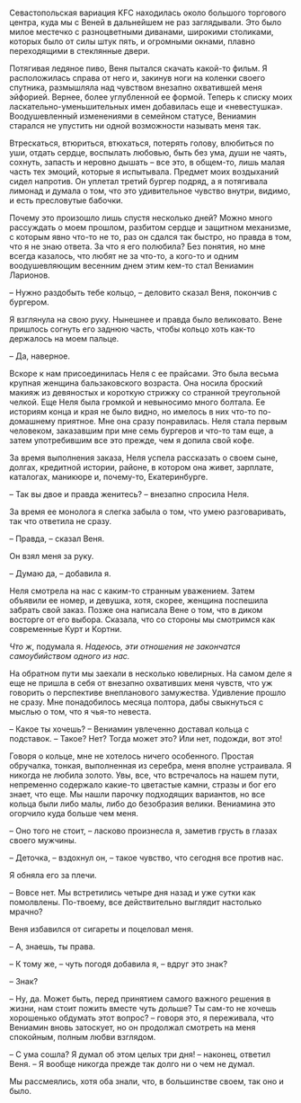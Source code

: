 # &nbsp; {#chapter-14}

Севастопольская вариация KFC находилась около большого торгового центра, куда мы с Веней в дальнейшем не раз заглядывали. Это было милое местечко с разноцветными диванами, широкими столиками, которых было от силы штук пять, и огромными окнами, плавно переходящими в стеклянные двери. 

Потягивая ледяное пиво, Веня пытался скачать какой-то фильм. Я расположилась справа от него и, закинув ноги на коленки своего спутника, размышляла над чувством внезапно охватившей меня эйфорией. Вернее, более углубленной ее формой. Теперь к списку моих ласкательно-уменьшительных имен добавилась еще и «невестушка». Воодушевленный изменениями в семейном статусе, Вениамин старался не упустить ни одной возможности называть меня так.

Втрескаться, втюриться, втюхаться, потерять голову, влюбиться по уши, отдать сердце, воспылать любовью, быть без ума, души не чаять, сохнуть, запасть и неровно дышать – все это, в общем-то, лишь малая часть тех эмоций, которые я испытывала. Предмет моих воздыханий сидел напротив. Он уплетал третий бургер подряд, а я потягивала лимонад и думала о том, что это удивительное чувство внутри, видимо, и есть пресловутые бабочки. 

Почему это произошло лишь спустя несколько дней? Можно много рассуждать о моем прошлом, разбитом сердце и защитном механизме, с которым явно что-то не то, раз он сдался так быстро, но правда в том, что я не знаю ответа. За что я его полюбила? Без понятия, но мне всегда казалось, что любят не за что-то, а кого-то и одним воодушевляющим весенним днем этим кем-то стал Вениамин Ларионов.

– Нужно раздобыть тебе кольцо, – деловито сказал Веня, покончив с бургером.

Я взглянула на свою руку. Нынешнее и правда было великовато. Вене пришлось согнуть его заднюю часть, чтобы кольцо хоть как-то держалось на моем пальце.

– Да, наверное.

Вскоре к нам присоединилась Неля с ее прайсами. Это была весьма крупная женщина бальзаковского возраста. Она носила броский макияж из девяностых и короткую стрижку со странной треугольной челкой. Еще Неля была громкой и невыносимо много болтала. Ее историям конца и края не было видно, но имелось в них что-то по-домашнему приятное. Мне она сразу понравилась. Неля стала первым человеком, заказавшим при мне семь бургеров и что-то там еще, а затем употребившим все это прежде, чем я допила свой кофе. 

За время выполнения заказа, Неля успела рассказать о своем сыне, долгах, кредитной истории, районе, в котором она живет, зарплате, каталогах, маникюре и, почему-то, Екатеринбурге. 

– Так вы двое и правда женитесь? – внезапно спросила Неля.

За время ее монолога я слегка забыла о том, что умею разговаривать, так что ответила не сразу.

– Правда, – сказал Веня.

Он взял меня за руку.

– Думаю да, – добавила я.

Неля смотрела на нас с каким-то странным уважением. Затем объявили ее номер, и девушка, хотя, скорее, женщина поспешила забрать свой заказ. Позже она написала Вене о том, что в диком восторге от его выбора. Сказала, что со стороны мы смотримся как современные Курт и Кортни.

*Что ж*, подумала я. *Надеюсь, эти отношения не закончатся самоубийством одного из нас.*

На обратном пути мы заехали в несколько ювелирных. На самом деле я еще не пришла в себя от внезапно охвативших меня чувств, что уж говорить о перспективе внепланового замужества. Удивление прошло не сразу. Мне понадобилось месяца полтора, дабы свыкнуться с мыслью о том, что я чья-то невеста.

– Какое ты хочешь? – Вениамин увлеченно доставал кольца с подставок. – Такое? Нет? Тогда может это? Или нет, подожди, вот это!

Говоря о кольце, мне не хотелось ничего особенного. Простая обручалка, тонкая, выполненная из серебра, меня вполне устраивала. Я никогда не любила золото. Увы, все, что встречалось на нашем пути, непременно содержало какие-то цветастые камни, стразы и бог его знает, что еще. Мы нашли парочку подходящих вариантов, но все кольца были либо малы, либо до безобразия велики. Вениамина это огорчило куда больше чем меня.

– Оно того не стоит, – ласково произнесла я, заметив грусть в глазах своего мужчины.

– Деточка, – вздохнул он, – такое чувство, что сегодня все против нас.

Я обняла его за плечи.

– Вовсе нет. Мы встретились четыре дня назад и уже сутки как помолвлены. По-твоему, все действительно выглядит настолько мрачно?

Веня избавился от сигареты и поцеловал меня.

– А, знаешь, ты права.

– К тому же, – чуть погодя добавила я, – вдруг это знак?

– Знак?

– Ну, да. Может быть, перед принятием самого важного решения в жизни, нам стоит пожить вместе чуть дольше? Ты сам-то не хочешь хорошенько обдумать этот вопрос? – говоря это, я переживала, что Вениамин вновь затоскует, но он продолжал смотреть на меня спокойным, полным любви взглядом.

– С ума сошла? Я думал об этом целых три дня! – наконец, ответил Веня. – Я вообще никогда прежде так долго ни о чем не думал.

Мы рассмеялись, хотя оба знали, что, в большинстве своем, так оно и было.


